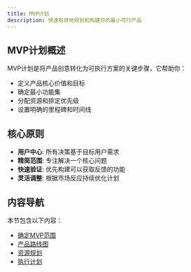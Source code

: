 ```yaml
---
title: MVP计划
description: 快速有效地规划和构建你的最小可行产品
---
```


## MVP计划概述

MVP计划是将产品创意转化为可执行方案的关键步骤，它帮助你：

- 定义产品核心价值和目标
- 确定最小功能集
- 分配资源和排定优先级
- 设置明确的里程碑和时间线

## 核心原则

- **用户中心**: 所有决策基于目标用户需求
- **精简范围**: 专注解决一个核心问题
- **快速验证**: 优先构建可以获取反馈的功能
- **灵活调整**: 根据市场反应持续优化计划

## 内容导航

本节包含以下内容：

- [确定MVP范围](/docs/guide/mvp-planning/defining-scope)
- [产品路线图](/docs/guide/mvp-planning/product-roadmap)
- [资源规划](/docs/guide/mvp-planning/resource-planning)
- [执行计划](/docs/guide/mvp-planning/execution-plan) 